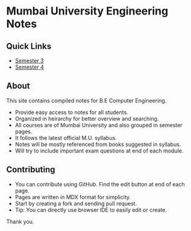 # Mumbai University Engineering Notes

## Quick Links

- [Semester 3](/sem3)
- [Semester 4](/sem4)

## About

This site contains compiled notes for B.E Computer Engineering.

- Provide easy access to notes for all students.
- Organized in heirarchy for better overview and searching.
- All courses are of Mumbai University and also grouped in semester pages.
- It follows the latest official M.U. syllabus.
- Notes will be mostly referenced from books suggested in syllabus.
- Will try to include important exam questions at end of each module.

## Contributing

- You can contribute using GitHub. Find the edit button at end of each page.
- Pages are written in MDX format for simplicity.
- Start by creating a fork and sending pull request.
- Tip: You can directly use browser IDE to easily edit or create.

Thank you.

